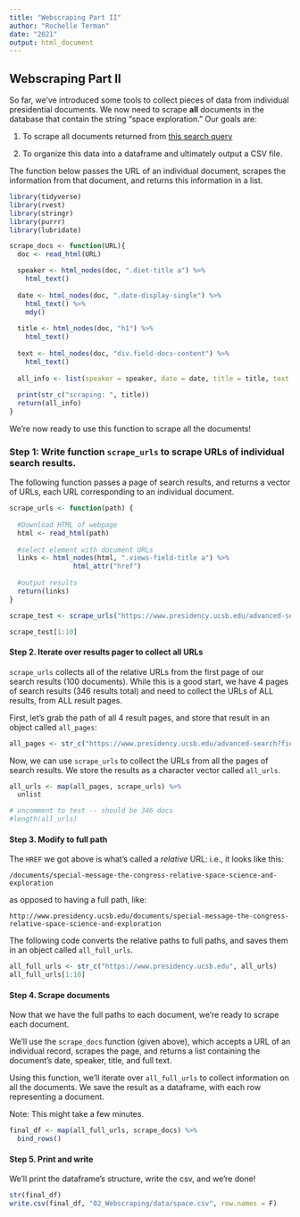 ```yaml
---
title: "Webscraping Part II"
author: "Rochelle Terman"
date: "2021"
output: html_document
---
```


## Webscraping Part II

So far, we've introduced some tools to collect pieces of data from individual presidential documents. We now need to scrape __all__ documents in the database that contain the string "space exploration." Our goals are:

1. To scrape all documents returned from [this search query](https://www.presidency.ucsb.edu/advanced-search?field-keywords=%22space+exploration%22&field-keywords2=&field-keywords3=&from%5Bdate%5D=&to%5Bdate%5D=&person2=&items_per_page=100)

2. To organize this data into a dataframe and ultimately output a CSV file.

The function below passes the URL of an individual document, scrapes the information from that document, and returns this information in a list.

```r
library(tidyverse)
library(rvest)
library(stringr)
library(purrr)
library(lubridate)

scrape_docs <- function(URL){
  doc <- read_html(URL)

  speaker <- html_nodes(doc, ".diet-title a") %>% 
    html_text()
  
  date <- html_nodes(doc, ".date-display-single") %>%
    html_text() %>%
    mdy()
  
  title <- html_nodes(doc, "h1") %>%
    html_text()
  
  text <- html_nodes(doc, "div.field-docs-content") %>%
    html_text()
  
  all_info <- list(speaker = speaker, date = date, title = title, text = text)
  
  print(str_c("scraping: ", title))
  return(all_info)
}
```

We're now ready to use this function to scrape all the documents!

### Step 1: Write function `scrape_urls` to scrape URLs of individual search results.

The following function passes a page of search results, and returns a vector of URLs, each URL corresponding to an individual document.

```r
scrape_urls <- function(path) {
  
  #Download HTML of webpage
  html <- read_html(path) 
  
  #select element with document URLs
  links <- html_nodes(html, ".views-field-title a") %>% 
                html_attr("href")
  
  #output results
  return(links) 
}

scrape_test <- scrape_urls("https://www.presidency.ucsb.edu/advanced-search?field-keywords=%22space+exploration%22&field-keywords2=&field-keywords3=&from%5Bdate%5D=&to%5Bdate%5D=&person2=&items_per_page=100")

scrape_test[1:10]
```

#### Step 2. Iterate over results pager to collect all URLs

`scrape_urls` collects all of the relative URLs from the first page of our search results (100 documents). While this is a good start, we have 4 pages of search results (346 results total) and need to collect the URLs of ALL results, from ALL result pages.

First, let's grab the path of all 4 result pages, and store that result in an object called `all_pages`:

```r
all_pages <- str_c("https://www.presidency.ucsb.edu/advanced-search?field-keywords=%22space%20exploration%22&field-keywords2=&field-keywords3=&from%5Bdate%5D=&to%5Bdate%5D=&person2=&items_per_page=100&page=", 0:3)
```

Now, we can use `scrape_urls` to collect the URLs from all the pages of search results. We store the results as a character vector called `all_urls`. 

```r
all_urls <- map(all_pages, scrape_urls) %>%
  unlist

# uncomment to test -- should be 346 docs
#length(all_urls)
```

#### Step 3. Modify to full path

The `HREF` we got above is what's called a *relative* URL: i.e., it looks like this:

`/documents/special-message-the-congress-relative-space-science-and-exploration`

as opposed to having a full path, like:

`http://www.presidency.ucsb.edu/documents/special-message-the-congress-relative-space-science-and-exploration`

The following code converts the relative paths to full paths, and saves them in an object called `all_full_urls`.

```r
all_full_urls <- str_c("https://www.presidency.ucsb.edu", all_urls)
all_full_urls[1:10]
```

#### Step 4. Scrape documents

Now that we have the full paths to each document, we're ready to scrape each document.

We'll use the `scrape_docs` function (given above), which  accepts a URL of an individual record, scrapes the page, and returns a list containing the document's date, speaker, title, and full text.

Using this function, we'll iterate over `all_full_urls` to collect information on all the documents. We save the result as a dataframe, with each row representing a document.

Note: This might take a few minutes.

```r
final_df <- map(all_full_urls, scrape_docs) %>%
  bind_rows() 
```

#### Step 5. Print and write

We'll print the dataframe's structure, write the csv, and we're done!

```r
str(final_df)
write.csv(final_df, "02_Webscraping/data/space.csv", row.names = F)
```






